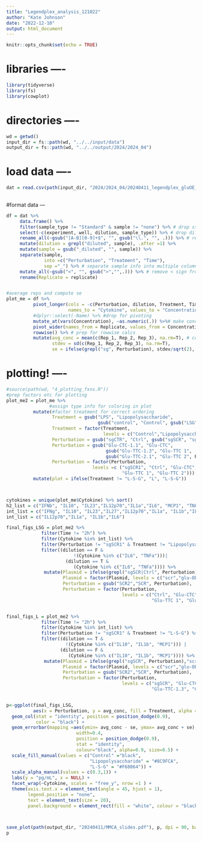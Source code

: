 ```yaml
---
title: "Legendplex_analysis_121022"
author: "Kate Johnson"
date: "2022-12-10"
output: html_document
---
```


```r
knitr::opts_chunk$set(echo = TRUE)
```

# libraries ----
```r
library(tidyverse)
library(fs)
library(cowplot)
```

# directories ----
```r
wd = getwd()
input_dir = fs::path(wd, "../../input/data")
output_dir = fs::path(wd, "../../output/2024/2024_04")
```

# load data ----
```r
dat = read.csv(path(input_dir, "2024/2024_04/20240411_legendplex_gluOE_Exp2.csv")) 
      
```


#format data ---
```r
df = dat %>%
     data.frame() %>%
     filter(sample_type != "Standard" & sample != "none") %>% # drop standard rows
     select(-c(experiment, well, dilution, sample_type)) %>% # drop dilution,experiment, well column (not needed)
     rename_all(~gsub("[A-B][0-9]+$", "", gsub("\\.", "", .))) %>% # rename cols to simplify
     mutate(dilution = grepl("diluted", sample), .after =1) %>%
     mutate(sample = gsub("_diluted", "", sample)) %>%
     separate(sample, 
              into =c("Perturbation", "Treatment", "Time"), 
              sep ="_") %>% # separate sample info into multiple columns
     mutate_all(~gsub("<", "", gsub(">","",.))) %>% # remove < sign from df
     rename(Replicate = replicate)


#average reps and compute se
plot_me = df %>%
          pivot_longer(cols = -c(Perturbation, dilution, Treatment, Time, Replicate), 
                       names_to = "Cytokine", values_to = "Concentration") %>%
          #dplyr::select(-Name) %>% #drop for pivoting
          mutate_at(vars(Concentration), ~as.numeric(.)) %>%# make concentrations numeric
          pivot_wider(names_from = Replicate, values_from = Concentration, names_prefix = "Rep_",) %>%
          rowwise() %>% # prep for rowwise calcs
          mutate(avg_conc = mean(c(Rep_1, Rep_2, Rep_3), na.rm=T), # compute average and stdev
                 stdev = sd(c(Rep_1, Rep_2, Rep_3), na.rm=T),
                 se = ifelse(grepl("sg", Perturbation), stdev/sqrt(2), stdev/sqrt(3))) 
```


# plotting! ----
```r
#source(path(wd, "4_plotting_fxns.R"))
#prep factors etc for plotting
plot_me2 = plot_me %>%
                #assign type info for coloring in plot
          mutate(#factor treatment for correct ordering
                 Treatment = gsub("LPS", "Lipopolysaccharide", 
                                  gsub("control", "Control", gsub("LSG", "L-S-G", Treatment))),
                 Treatment = factor(Treatment, 
                                    levels = c("Control","Lipopolysaccharide", "L-S-G")), 
                 Perturbation = gsub("sgCTR", "Ctrl", gsub("sgSCR", "sgSCR1", Perturbation)),
                 Perturbation = gsub("Glu-CTC-1.1", "Glu-CTC", 
                                     gsub("Glu-TTC-1.3", "Glu-TTC 1",
                                     gsub("Glu-TTC-2.1", "Glu-TTC 2", Perturbation))),
                 Perturbation = factor(Perturbation, 
                                levels =c ("sgSCR1", "Ctrl", "Glu-CTC",
                                           "Glu-TTC 1", "Glu-TTC 2"))) %>%
          mutate(plot = ifelse(Treatment != "L-S-G", "L", "L-S-G"))



cytokines = unique(plot_me$Cytokine) %>% sort()
h2_list = c("IFNb", "IL10", "IL23","IL12p70","IL1a","IL6", "MCP1", "TNFa")
int_list = c("IFNg", "IL10", "IL23","IL27","IL12p70","IL1a", "IL1b","IL6", "MCP1", "TNFa")
int_list = c("IL12p70","IL1a", "IL1b","IL6")

final_figs_LSG = plot_me2 %>% 
             filter(Time != "2h") %>%
             filter(Cytokine %in% int_list) %>%
             filter(Perturbation != "sgSCR1" & Treatment != "Lipopolysaccharide") %>%
             filter((dilution == F & 
                         !(Cytokine %in% c("IL6", "TNFa")))|
                      (dilution == T &
                         (Cytokine %in% c("IL6", "TNFa")))) %>%
              mutate(Plasmid = ifelse(grepl("sgSCR|Ctrl", Perturbation),"scr","glu-OE"),
                     Plasmid = factor(Plasmid, levels = c("scr","glu-OE")),
                     Perturbation = gsub("SCR2","SCR", Perturbation),
                     Perturbation = factor(Perturbation,
                                           levels = c("Ctrl", "Glu-CTC", 
                                                      "Glu-TTC 1", "Glu-TTC 2")))


final_figs_L = plot_me2 %>% 
             filter(Time != "2h") %>%
             filter(Cytokine %in% int_list) %>%
             filter(Perturbation != "sgSCR1" & Treatment != "L-S-G") %>%
             filter((dilution == T & 
                      !(Cytokine %in% c("IL10", "IL1b", "MCP1"))) |
                    (dilution == F & 
                       (Cytokine %in% c("IL10", "IL1b", "MCP1")))) %>%
              mutate(Plasmid = ifelse(grepl("sgSCR", Perturbation),"scr","glu-OE"),
                     Plasmid = factor(Plasmid, levels = c("scr","glu-OE")),
                     Perturbation = gsub("SCR2","SCR", Perturbation),
                     Perturbation = factor(Perturbation,
                                           levels = c("sgSCR", "Glu-CTC-1.1", 
                                                      "Glu-TTC-1.3", "Glu-TTC-2.1")))


p<-ggplot(final_figs_LSG,
          aes(x = Perturbation, y = avg_conc, fill = Treatment, alpha = Plasmid)) +
  geom_col(stat = "identity", position = position_dodge(0.9),
           color = "black") +
  geom_errorbar(mapping =aes(ymin= avg_conc - se, ymax= avg_conc + se), 
                          width=0.4, 
                          position = position_dodge(0.9), 
                          stat = "identity", 
                          colour="black", alpha=0.9, size=0.5) +
  scale_fill_manual(values = c("Control" ="black", 
                               "Lipopolysaccharide" = "#8C9FCA", 
                               "L-S-G" = "#F68064")) +
  scale_alpha_manual(values = c(0.3,1)) +
  labs(y = "pg/mL", x = NULL) +
  facet_wrap(~Cytokine, scales = "free_y", nrow =1 ) +
  theme(axis.text.x = element_text(angle = 45, hjust = 1),
        legend.position = "none",
        text = element_text(size = 20),
        panel.background = element_rect(fill = "white", colour = "black"),)
             


save_plot(path(output_dir, "20240411/MMCA_slides.pdf"), p, dpi = 90, base_aspect_ratio = 3)
p
```

